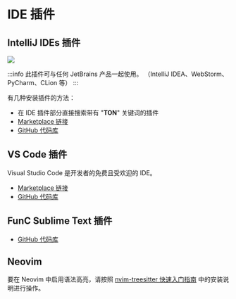 # IDE 插件

## IntelliJ IDEs 插件

![](/img/docs/ton-jetbrains-plugin.png)

:::info
此插件可与任何 JetBrains 产品一起使用。
（IntelliJ IDEA、WebStorm、PyCharm、CLion 等）
:::

有几种安装插件的方法：

- 在 IDE 插件部分直接搜索带有 "**TON**" 关键词的插件
- [Marketplace 链接](https://plugins.jetbrains.com/plugin/23382-ton)
- [GitHub 代码库](https://github.com/ton-blockchain/intellij-ton)

## VS Code 插件

Visual Studio Code 是开发者的免费且受欢迎的 IDE。

- [Marketplace 链接](https://marketplace.visualstudio.com/items?itemName=ton-core.vscode-ton)
- [GitHub 代码库](https://github.com/ton-blockchain/ton-language-server)

## FunC Sublime Text 插件

- [GitHub 代码库](https://github.com/savva425/func_plugin_sublimetext3)

## Neovim

要在 Neovim 中启用语法高亮，请按照 [nvim-treesitter 快速入门指南](https://github.com/nvim-treesitter/nvim-treesitter#quickstart) 中的安装说明进行操作。
